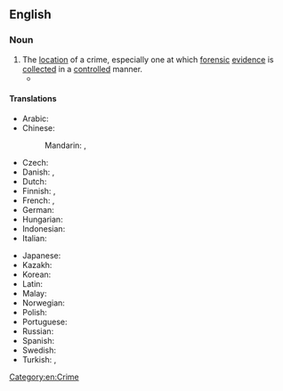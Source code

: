 ==English==

===Noun===
{{wikipedia}}
{{en-noun}}

# The [[location]] of a crime, especially one at which [[forensic]] [[evidence]] is [[collect]]ed in a [[controlled]] manner.
#* {{quote-journal|en|year=2019|month=October|author=Ian Walmsley|title=Cleaning up|journal=Modern Railways|page=43|text=The Police may declare a '''crime scene''' so nobody is allowed near, and the idea of allowing trains to pass on an adjacent line would horrify the increasing crowd of bystanders.}}

====Translations====
{{trans-top|location of a crime}}
* Arabic: {{t|ar|مَسْرَح جَرِيمَة}}
* Chinese:
*: Mandarin: {{t+|cmn|犯罪現場|sc=Hani}}, {{t+|cmn|犯罪现场|tr=fànzuì xiànchǎng|sc=Hani}}
* Czech: {{t|cs|místo činu|n}}
* Danish: {{t|da|gerningssted|n}}, {{t|da|åsted|n}}
* Dutch: {{t+|nl|plaats delict|f}}
* Finnish: {{t+|fi|rikospaikka}}, {{t|fi|tekopaikka}}
* French: {{t|fr|[[scène]] [[de]] [[crime]]|f}}, {{t+|fr|scène de crime|f}}
* German: {{t+|de|Tatort|m}}
* Hungarian: {{t+|hu|tetthely}}
* Indonesian: {{t|id|tempat kejadian perkara}}
* Italian: {{t|it|[[scena]] [[del]] [[crimine]]|f}}
{{trans-mid}}
* Japanese: {{t|ja|犯行現場|tr=はんこうげんば, hankō genba|sc=Jpan}}
* Kazakh: {{t|kk|қылмыс орны|sc=Cyrl}}
* Korean: {{t|ko|범행 현장|sc=Kore}}
* Latin: {{t|la|locus dēlictī}}
* Malay: {{t|ms|tempat kejadian}}
* Norwegian: {{t+|no|åsted}}
* Polish: {{t|pl|miejsce zbrodni|n}}
* Portuguese: {{t|pt|[[cena]] [[do]] [[crime]]|f}}
* Russian: {{t|ru|ме́сто преступле́ния|n}}
* Spanish: {{t|es|[[escena]] [[del]] [[crimen]]|f}}
* Swedish: {{t+|sv|brottsplats|c}}
* Turkish: {{t|tr|olay yeri}}, {{t|tr|suç mahali}}
{{trans-bottom}}

[[Category:en:Crime]]